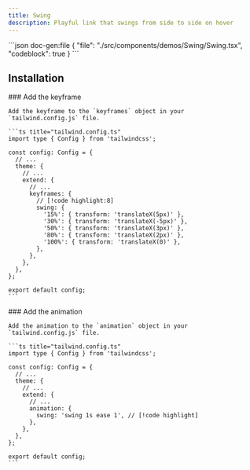 ```yaml
---
title: Swing
description: Playful link that swings from side to side on hover
---
```


<ComponentPreview name='swing'>
```json doc-gen:file
{
  "file": "./src/components/demos/Swing/Swing.tsx",
  "codeblock": true
}
```
</ComponentPreview>

## Installation

<Steps>
    
  <Step>
    ### Add the keyframe
    
    Add the keyframe to the `keyframes` object in your `tailwind.config.js` file.

    ```ts title="tailwind.config.ts"
    import type { Config } from 'tailwindcss';

    const config: Config = {
      // ...
      theme: {
        // ...
        extend: {
          // ...
          keyframes: {
            // [!code highlight:8]
            swing: {
              '15%': { transform: 'translateX(5px)' },
              '30%': { transform: 'translateX(-5px)' },
              '50%': { transform: 'translateX(3px)' },
              '80%': { transform: 'translateX(2px)' },
              '100%': { transform: 'translateX(0)' },
            },
          },
        },
      },
    };

    export default config;
    ```

  </Step>
    
  <Step>
    ### Add the animation
    
    Add the animation to the `animation` object in your `tailwind.config.js` file.

    ```ts title="tailwind.config.ts"
    import type { Config } from 'tailwindcss';

    const config: Config = {
      // ...
      theme: {
        // ...
        extend: {
          // ...
          animation: {
            swing: 'swing 1s ease 1', // [!code highlight]
          },
        },
      },
    };

    export default config;
    ```

  </Step>

</Steps>
